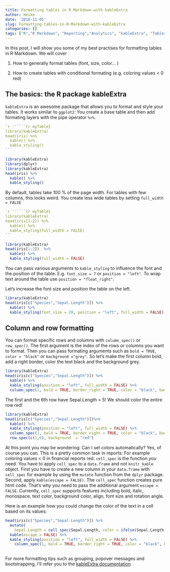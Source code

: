 ```yaml
---
title: Formatting tables in R Markdown with kableExtra
author: Heike
date: '2018-11-05'
slug: Formatting-tables-in-R-Markdown-with-kableExtra
categories: []
tags: ["R","R Markdown", "Reporting","Analytics", "kableExtra", "Tables","Knitr"]
---
```


In this post, I will show you some of my best practises for formatting tables in R Markdown. We will cover

1. How to generally format tables (font, size, color... )

2. How to create tables with conditional formating (e.g. coloring values < 0 red)


## The basics: the R package kableExtra

`kableExtra` is an awesome package that allows you to format and style your tables. It works similar to `ggplot2`: You create a base table and then add formating layers with the pipe operator `%>%`.

````r
`r ''````{r myTable}
library(kableExtra)
head(iris) %>%
  kable() %>%
  kable_styling()
```
````

```r
library(kableExtra)
library(dplyr)
library(kableExtra)
head(iris) %>%
  kable() %>%
  kable_styling()
```



By default, tables take 100 % of the page width. For tables with few columns, this looks weird. You create less wide tables by setting ` full_width = FALSE`

````r
`r ''````{r myTable}
library(kableExtra)
head(iris[1:2]) %>%
  kable() %>%
  kable_styling(full_width = FALSE)
```
````

```r
library(kableExtra)
head(iris[1:2])  %>%
  kable() %>%
  kable_styling(full_width = FALSE)
```

You can pass various arguments to `kable_styling` to influence the font and the position of the table. E.g. `font_size = 7` or `position = "left"`. To wrap text around the table use `position = "float_right"`.

Let's increase the font size and position the table on the left.

```r
library(kableExtra)
head(iris[c("Species","Sepal.Length")]) %>%
  kable() %>%
  kable_styling(font_size = 20, position = "left", full_width = FALSE)
```

## Column and row formatting

You can format specific rows and columns with `column_spec()` or `row_spec()`. The first argument is the index of the rows or columns you want to format. Then you can pass formating arguments such as `bold = TRUE`, `color = "black"` or `background ="grey"`. So let's make the first column bold, add a right border, color the text black and the background grey.

```r
library(kableExtra)
head(iris[c("Species","Sepal.Length")]) %>%
  kable() %>%
  kable_styling(position = "left", full_width = FALSE) %>%
  column_spec(1, bold = TRUE, border_right = TRUE, color = "black", background = "lightgrey")
```

The first and the 6th row have Sepal.Length > 5! We should color the entire row red!

```r
library(kableExtra)
head(iris[c("Species","Sepal.Length")])%>%
  kable() %>%
  kable_styling(position = "left", full_width = FALSE) %>%
  column_spec(1, bold = TRUE, border_right = TRUE, color = "black", background = "lightgrey") %>%
  row_spec(c(1,6), background  = "red")
```

At this point you may be wondering: Can I set colors automatically? Yes, of course you can. This is a pretty common task in reports: For example coloring values < 0 in financial reports red. `cell_spec` is the function you need. You have to apply `cell_spec` to a `data.frame` and not `knitr_kable` object. First you have to create a new column in your `data.frame` with `cell_spec` for example by using the `mutate` function from the `dplyr` package. Second, apply `kable(escape = FALSE)`. The `cell_spec` function creates pure html code. That's why you need to pass the additional argument `escape = FALSE`. Currently, `cell_spec` supports features including bold, italic, monospace, text color, background color, align, font size and rotation angle. 

Here is an example how you could change the color of the text in a cell based on its values: 
```r
head(iris[c("Species","Sepal.Length")]) %>%
  mutate(
    Sepal.Length = cell_spec(Sepal.Length, color = ifelse(Sepal.Length > 5, "green","red"))) %>%
  kable(escape = FALSE) %>%
  kable_styling(position = "left", full_width = FALSE) %>%
    column_spec(1, bold = TRUE, border_right = TRUE, color = "black", background = "lightgrey")
  
```

For more formatting tips such as grouping, popover messages and bootstrapping, I'll refer you to the [kableExtra documentation](https://cran.r-project.org/web/packages/kableExtra/vignettes/awesome_table_in_html.html)

